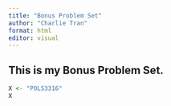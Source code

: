 ```yaml
---
title: "Bonus Problem Set"
author: "Charlie Tran"
format: html
editor: visual
---
```


## This is my Bonus Problem Set.

```r
X <- "POLS3316"
X
```
